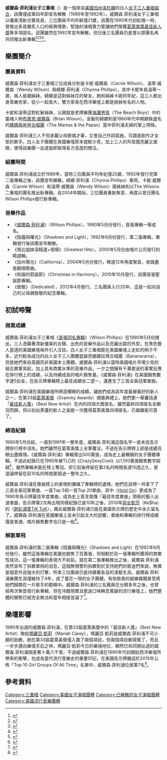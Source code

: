 {{Refimprove|time=2021-10-16T05:47:47+00:00}}
{{Infobox musical artist
|name = 威爾森·菲利浦女子三重唱<br />Wilson Phillips
|image = 
|caption = 
|background = 组合
|alias =
|origin = [[洛杉磯|洛杉磯]], [[加利福尼亞州|加利福尼亞州]], [[美國|美國]]
|genre = [[流行音樂|流行音樂]], [[流行搖滾|流行搖滾]], [[軟式搖滾|軟式搖滾]]
|years_active = 1990年–1992年
|Label = SBK, [[哥伦比亚唱片|哥倫比亞唱片公司]], [[索尼音樂娛樂|新力音樂]]
|associated_acts = The Honeys
|website = {{URL|http://www.wilsonphillipsmusic.com/}}
|current_members = [[Chynna_Phillips|Chynna Phillips]]<br/>[[Carnie_Wilson|Carnie Wilson]]<br/>[[Wendy_Wilson|Wendy Wilson]]
|past_members = 
}}

'''威爾森·菲利浦女子三重唱'''（{{lang-en|Wilson Phillips}}）是一個來自[[美國|美國]][[加州|加州]][[洛杉磯|洛杉磯]]的白人[[女子音乐组合|女子三人重唱組合]]，該團僅成軍四年即宣告解散（1989年至1992年）。威爾森·菲利浦女子三重唱以優美清新合聲見長，三位團員平均年齡僅21歲，該團在1990年代初紅極一時，曾推出多首膾炙人口的經典情歌，堅強的演唱實力更讓她們榮獲[[格莱美奖最佳新人|葛萊美獎最佳新人獎]]等多項提名。該團雖然在1992年宣布解散，但日後三名團員仍是會以原團名再共同推出新專輯<ref>{{Cite web |url=http://www.billboard.com/artist/431449/wilson-phillips/chart?f=379 |title=美國告示牌官網威爾森·菲利浦作品總表 |accessdate=2016-05-02 |archive-date=2016-06-11 |archive-url=https://web.archive.org/web/20160611014922/http://www.billboard.com/artist/431449/wilson-phillips/chart?f=379 |dead-url=no }}</ref><ref>{{Cite web |url=http://www.billboard.com/articles/columns/chart-beat/959251/chart-beat-thursday-black-eyed-peas-mariah-carey-kd-lang |title=美國告示牌2010-02-25音樂報導 |access-date=2016-05-02 |archive-date=2019-04-30 |archive-url=https://web.archive.org/web/20190430141422/https://www.billboard.com/articles/columns/chart-beat/959251/chart-beat-thursday-black-eyed-peas-mariah-carey-kd-lang |dead-url=no }}</ref><ref>{{Cite web |url=http://www.rollingstone.com/music/artists/wilson-phillips |title=美國滾石雜誌官網威爾森·菲利浦藝人檔案 |accessdate=2016-05-02 |archive-date=2016-05-05 |archive-url=https://web.archive.org/web/20160505152632/http://www.rollingstone.com/music/artists/wilson-phillips |dead-url=yes }}</ref><ref>{{Cite web |url=https://www.riaa.com/gold-platinum/?tab_active=default-award&se=Wilson+Phillips#search_section |title=美國RIAA官網威爾森·菲利浦專輯單曲銷售數字 |accessdate=2016-05-02 |archive-date=2016-01-07 |archive-url=https://web.archive.org/web/20160107194130/http://www.riaa.com/gold-platinum/?tab_active=default-award&se=Wilson+Phillips#search_section |dead-url=no }}</ref>。

==樂團簡介==
===團員資料===
威爾森·菲利浦女子三重唱三位成員分別是卡妮·威爾森（Carnie Wilson）、溫蒂·威爾森（Wendy Wilson）與綺娜·菲利浦（Chynna Phillips），其中卡妮年長溫蒂一歲，兩人是親姊妹，綺娜是這對姊妹花的摯友，她和姊姊卡妮同年紀，這三人都出身音樂世家，從小一起長大，雙方家長在西洋樂壇上都是赫赫有名的人物。

卡妮和溫蒂這對紅髮姊妹，父親就是老牌樂團[[海灘男孩|海灘男孩]]（The Beach Boys）中的靈魂人物[[布赖恩·威尔逊|布萊恩·威爾森]]（Brian Wilson）。金髮的綺娜則是1960年代中期頗負盛名的[[媽媽與爸爸合唱團|媽媽與爸爸合唱團]]（The Mamas & the Papas）當中菲利浦夫婦的掌上明珠。

威爾森·菲利浦三人不但承襲父母歌唱才華，又會自己作詞寫曲，可謂是創作才女型的歌手。白人女子團體在美國樂壇原本就較少見，加上三人的外型既亮麗又搶眼，使得該樂團一出道旋即取得各方高度的關注。

===組團時間===
威爾森·菲利浦成立於1989年，當時三位團員平均年紀僅20歲，1992年發行完第二張專輯之後，該團宣布解散。綺娜·菲利浦（Chynna Phillips）單飛，卡妮·威爾森（Carnie Wilson）和溫蒂·威爾森（Wendy Wilson）兩姊妹則以The Wilsons二重唱的團名推出新專輯。自2004年開始，三位團員重新聚首，再度以昔日團名Wilson Phillips發行新專輯。

===音樂作品===
*《[[威爾森·菲利浦_(專輯)|威爾森·菲利浦]]》（Wilson Phillips），1990年5月份發行，首張專輯一舉成名。
*《陰霾與曙光》（Shadows and Light），1992年6月份發行，第二張專輯，專輯發行後該團宣布解散。
*《情比姐妹深精選+現場》（Greatest Hits），2000年5月份由唱片公司發行的精選輯。
*《加州陽光》（California），2004年5月份發行，睽違12年再度聚首，收錄盡是翻唱歌曲。
*《和諧的耶誕節》（Christmas in Harmony），2010年10月發行，該團首張聖誕節專輯。
*《致敬》（Dedicated），2012年4月發行，三名團員入行20年，這是一起向自己的父母親致敬的紀念專輯。

==初試啼聲==
===商業成績===
威爾森·菲利浦女子三重唱《[[威爾森·菲利浦_(專輯)|首張同名專輯]]》（Wilson Phillips）在1990年5月份推出，三人憑藉著清新優美的合聲、出色的音樂作品以及亮麗出眾的外型，在黑色藝人當道的美國樂壇格外引人注目。白人女子三重唱能在美國樂壇上走紅的例子不多，近代較為成功的白人女子三人團體當屬芭娜娜拉瑪合唱團（Bananarama），但是她們來自英國而非美國本土團體。威爾森·菲利浦以當時美國唱片市場少見的組合異軍突起，加上具有商業水準的音樂作品，一夕之間擁有千萬歌迷的事實反應在排行榜上的成績，以及持續成長的唱片銷售量。《威爾森·菲利浦》在美國銷售數字達5白金，在告示牌專輯榜上最佳成績坐二望一，還產生了三首全美冠軍單曲。

威爾森·菲利浦在美國樂壇所締造耀眼的成績，讓她們成為該年度最被看好的新人之一，在第33屆[[葛萊美獎|葛萊美獎]]（Grammy Awards）頒獎典禮上，她們更一舉囊括連「[[格莱美奖最佳新人|最佳新人獎]]」（Best New Artist）在內的四項大獎提名，雖然最終四項提名全鎩羽而歸，但以初出茅廬的新人之姿能一次獲得葛萊美獎四項提名，已屬難能可貴了。

===締造紀錄===
1990年5月份起，一直到1991年一整年度，威爾森·菲利浦這個名字一直未從告示牌排行榜中消失。她們雖然在葛萊美獎上全軍覆沒，不過在告示牌榜上卻是成績亮眼出盡鋒頭。《威爾森·菲利浦》專輯賣出500萬張，成為史上最暢銷的女子團體專輯，不過此紀錄已在1995年被TLC的《CrazySexyCool》以1,100萬張銷售數字超越<ref>{{Cite web |url=https://www.riaa.com/gold-platinum/?tab_active=default-award&se=CrazySexyCool#search_section |title=美國RIAA官網TLC專輯單曲銷售數字 |accessdate=2016-05-04 |archive-date=2016-11-21 |archive-url=https://web.archive.org/web/20161121170405/http://www.riaa.com/gold-platinum/?tab_active=default-award&se=CrazySexyCool#search_section |dead-url=no }}</ref>，雖然專輯未能在榜上奪冠，但它前後停留在第2名的時間長達10週之久，更遑論停留在前10名的時間更超過一整年之久。

威爾森·菲利浦在單曲榜上的表現則彌補了專輯榜的遺憾，她們在該榜一共拿下了三首全美冠軍單曲、一首Top 5和一首Top 20單曲，其中〈[[Hold_On_(威爾森·菲利浦歌曲)|Hold On]]〉更成為了1990年告示牌最佳年度單曲，成為史上首支榮膺「最佳年度單曲」頭銜的藝人出道單曲，告示牌第2次再出現同樣紀錄已是10年之後，2010年[[凱莎|惡女凱莎]]（Ke$ha）的〈[[跑趴滴答|跑趴滴答TiK ToK]]〉，藉此威爾森·菲利浦已能在美國告示牌的歷史中永久留名了。威爾森·菲利浦在英國樂壇上並未引起太大的迴響，單曲和專輯的排行榜成績僅是普通，唱片銷售數字也只是一般<ref>{{Cite web |url=http://www.officialcharts.com/artist/26220/wilson-phillips/ |title=英國排行榜官網威爾森·菲利浦音樂作品總表 |accessdate=2016-05-05 |archive-date=2016-05-12 |archive-url=https://web.archive.org/web/20160512194507/http://www.officialcharts.com/artist/26220/wilson-phillips/ |dead-url=no }}</ref>。

===解散單飛===
威爾森·菲利浦的第二張專輯《陰霾與曙光》（Shadows and Light）在1992年6月份發行，雖然這張專輯在美國也銷售了百萬張，但相較於前一張專輯所獲得的商業性成功，這一張專輯的表現大不如前。就在第二張專輯推出之後，威爾森·菲利浦突然宣布了拆夥單飛的消息，這個無預警的拆夥對於支持她們的歌迷們來說，無異是個意外且強大的打擊，所幸三位團員仍是持續著各自的演藝生涯。威爾森·菲利浦樂團生涯僅維持了4年，成了曇花一現的女子團體，有些歐美的娛樂媒體甚至將她們歸類在一片歌手的範疇中。威爾森·菲利浦的三名團員在分開多年之後，也曾經再次聚首發行新專輯，但在冷酷現實且歌迷口味瞬息萬變的流行樂壇上，她們整體的聲勢已經完全無法和當年相提並論了<ref>{{Cite web |url=http://www.billboard.com/articles/news/471190/wilson-phillips-gets-new-boost-from-bridesmaids-movie |title=美國告示牌官網2011-05-22音樂報導 |accessdate=2016-05-05 |archive-date=2016-05-13 |archive-url=https://web.archive.org/web/20160513190300/http://www.billboard.com/articles/news/471190/wilson-phillips-gets-new-boost-from-bridesmaids-movie |dead-url=no }}</ref>。

==樂壇影響==
1990年出道的威爾森·菲利浦，在第33屆葛萊美獎中的「最佳新人獎」（Best New Artist）敗給[[瑪麗亞·凱莉|瑪麗亞·凱莉]]（Mariah Carey），瑪麗亞·凱莉是威爾森·菲利浦不可小覷的勁敵，她在第33屆葛萊美獎僅入圍了兩個項目，但兩個項目都得獎了，而且一步步邁向樂壇天后之林，瑪麗亞·凱莉今日的樂壇地位，顯然已和同期出道的威爾森·菲利浦相差著十萬八千里。不過威爾森·菲利浦在1990年代初期給西洋樂壇所帶來的衝擊，也成為當代流行音樂史的重要印記，在美國告示牌雜誌於2015年公佈「Top 10 Girl Groups Of All Time」名單中，威爾森·菲利浦位居第7名<ref>{{Cite web |url=http://www.billboard.com/articles/pop-shop/girl-group-week/5901266/top-10-girl-groups-of-all-time |title=美國告示牌官網2015-03-05音樂報導 |accessdate=2016-05-05 |archive-date=2017-07-12 |archive-url=https://web.archive.org/web/20170712133110/http://www.billboard.com/articles/pop-shop/girl-group-week/5901266/top-10-girl-groups-of-all-time |dead-url=no }}</ref>。

==參考資料==
{{refs}}

{{normdaten}}
{{DEFAULTSORT:wilson phillips}}
[[Category:三重唱|Category:三重唱]]
[[Category:美國女子演唱團體|Category:美國女子演唱團體]]
[[Category:已解散的女子演唱團體|Category:已解散的女子演唱團體]]
[[Category:美國流行音樂團體|Category:美國流行音樂團體]]